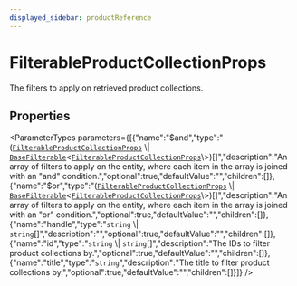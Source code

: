 ```yaml
---
displayed_sidebar: productReference
---
```



# FilterableProductCollectionProps

The filters to apply on retrieved product collections.

## Properties

<ParameterTypes parameters={[{"name":"$and","type":"([`FilterableProductCollectionProps`](FilterableProductCollectionProps.mdx) \\| [`BaseFilterable`](BaseFilterable.mdx)<[`FilterableProductCollectionProps`](FilterableProductCollectionProps.mdx)\\>)[]","description":"An array of filters to apply on the entity, where each item in the array is joined with an \"and\" condition.","optional":true,"defaultValue":"","children":[]},{"name":"$or","type":"([`FilterableProductCollectionProps`](FilterableProductCollectionProps.mdx) \\| [`BaseFilterable`](BaseFilterable.mdx)<[`FilterableProductCollectionProps`](FilterableProductCollectionProps.mdx)\\>)[]","description":"An array of filters to apply on the entity, where each item in the array is joined with an \"or\" condition.","optional":true,"defaultValue":"","children":[]},{"name":"handle","type":"`string` \\| `string`[]","description":"","optional":true,"defaultValue":"","children":[]},{"name":"id","type":"`string` \\| `string`[]","description":"The IDs to filter product collections by.","optional":true,"defaultValue":"","children":[]},{"name":"title","type":"`string`","description":"The title to filter product collections by.","optional":true,"defaultValue":"","children":[]}]} />
